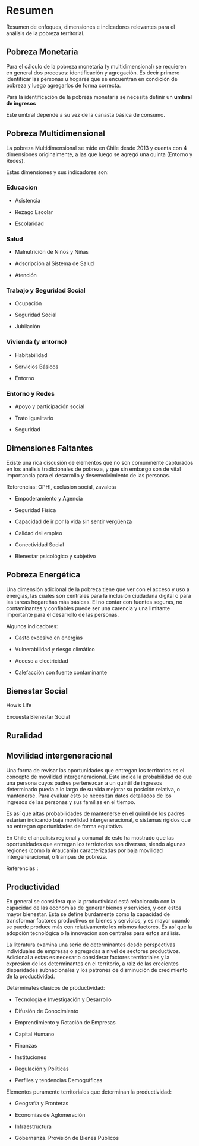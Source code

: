 # Resumen

Resumen de enfoques, dimensiones e indicadores relevantes para el análisis de la pobreza territorial.

## Pobreza Monetaria

Para el cálculo de la pobreza monetaria (y multidimensional) se requieren en general dos procesos: identificación y agregación. Es decir primero identificar las personas u hogares que se encuentran en condición de pobreza y luego agregarlos de forma correcta.

Para la identificación de la pobreza monetaria se necesita definir un **umbral de ingresos**

Este umbral depende a su vez de la canasta básica de consumo.

## Pobreza Multidimensional

La pobreza Multidimensional se mide en Chile desde 2013 y cuenta con 4 dimensiones originalmente, a las que luego se agregó una quinta (Entorno y Redes).

Estas dimensiones y sus indicadores son:

### Educacion

- Asistencia

- Rezago Escolar

- Escolaridad

### Salud

- Malnutrición de Niños y Niñas

- Adscripción al Sistema de Salud

- Atención

### Trabajo y Seguridad Social

- Ocupación

- Seguridad Social

- Jubilación

### Vivienda (y entorno)

- Habitabilidad

- Servicios Básicos

- Entorno

### Entorno y Redes

- Apoyo y participación social

- Trato Igualitario

- Seguridad

## Dimensiones Faltantes

Existe una rica discusión de elementos que no son comunmente capturados en los análisis tradicionales de pobreza, y que sin embargo son de vital importancia para el desarrollo y desenvolvimiento de las personas. 

Referencias: OPHI, exclusion social, zavaleta

- Empoderamiento y Agencia

- Seguridad Física

- Capacidad de ir por la vida sin sentir vergüenza

- Calidad del empleo

- Conectividad Social

- Bienestar psicológico y subjetivo

## Pobreza Energética

Una dimensión adicional de la pobreza tiene que ver con el acceso y uso a energías, las cuales son centrales para la inclusión ciudadana digital o para las tareas hogareñas más básicas. El no contar con fuentes seguras, no contaminantes y confiables puede ser una carencia y una limitante importante para el desarrollo de las personas.

Algunos indicadores:

- Gasto excesivo en energías

- Vulnerabilidad y riesgo climático

- Acceso a electricidad

- Calefacción con fuente contaminante

## Bienestar Social

How's Life

Encuesta Bienestar Social

## Ruralidad

## Movilidad intergeneracional

Una forma de revisar las oportunidades que entregan los territorios es el concepto de movilidad intergeneracional. Este indica la probabilidad de que una persona cuyos padres pertenezcan a un quintil de ingresos determinado pueda a lo largo de su vida mejorar su posición relativa, o mantenerse. Para evaluar esto se necesitan datos detallados de los ingresos de las personas y sus familias en el tiempo.

Es así que altas probabilidades de mantenerse en el quintil de los padres estarían indicando baja movilidad intergeneracional, o sistemas rígidos que no entregan oportunidades de forma equitativa. 

En Chile el anpalisis regional y comunal de esto ha mostrado que las oportunidades que entregan los terriotorios son diversas, siendo algunas regiones (como la Araucanía) caracterizadas por baja movilidad intergeneracional, o trampas de pobreza.

Referencias : 


## Productividad

En general se considera que la productividad está relacionada con la capacidad de las economías de generar bienes y servicios, y con estos mayor bienestar. Esta se define burdamente como la capacidad de transformar factores productivos en bienes y servicios, y es mayor cuando se puede produce más con relativamente los mismos factores. Es así que la adopción tecnológica o la innovación son centrales para estos análisis.

La literatura examina una serie de determinantes desde perspectivas individuales de empresas o agregadas a nivel de sectores productivos. Adicional a estas es necesario considerar factores territoriales y la expresion de los determinantes en el territorio, a raiz de las crecientes disparidades subnacionales y los patrones de disminución de crecimiento de la productividad.

Determinates clásicos de productividad:

- Tecnología e Investigación y Desarrollo

- Difusión de Conocimiento

- Emprendimiento y Rotación de Empresas

- Capital Humano

- Finanzas

- Instituciones

- Regulación y Políticas

- Perfiles y tendencias Demográficas

Elementos puramente territoriales que determinan la productividad:

- Geografía y Fronteras

- Economías de Aglomeración

- Infraestructura

- Gobernanza. Provisión de Bienes Públicos